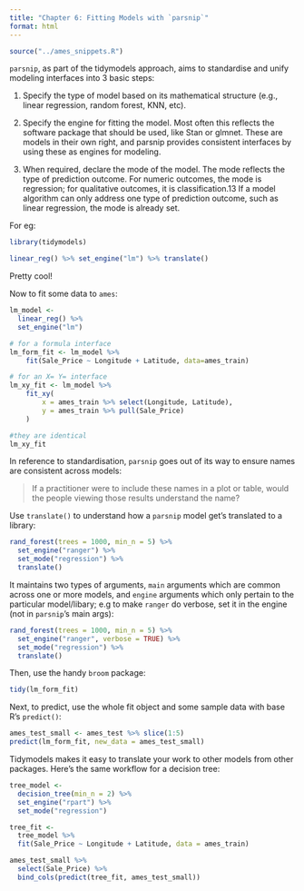 ```yaml
---
title: "Chapter 6: Fitting Models with `parsnip`"
format: html
---
```


```r
source("../ames_snippets.R")
```

`parsnip`, as part of the tidymodels approach, aims to
standardise and unify modeling interfaces into
3 basic steps:

1. Specify the type of model based on its mathematical structure (e.g., linear regression, random forest, KNN, etc).

2. Specify the engine for fitting the model. Most often this reflects the software package that should be used, like Stan or glmnet. These are models in their own right, and parsnip provides consistent interfaces by using these as engines for modeling.

3. When required, declare the mode of the model. The mode reflects the type of prediction outcome. For numeric outcomes, the mode is regression; for qualitative outcomes, it is classification.13 If a model algorithm can only address one type of prediction outcome, such as linear regression, the mode is already set.

For eg:

```r
library(tidymodels)

linear_reg() %>% set_engine("lm") %>% translate()
```

Pretty cool!

Now to fit some data to `ames`:

```r
lm_model <- 
  linear_reg() %>% 
  set_engine("lm")

# for a formula interface
lm_form_fit <- lm_model %>%
    fit(Sale_Price ~ Longitude + Latitude, data=ames_train)

# for an X= Y= interface
lm_xy_fit <- lm_model %>%
    fit_xy(
        x = ames_train %>% select(Longitude, Latitude),
        y = ames_train %>% pull(Sale_Price)
    )

#they are identical
lm_xy_fit
```

In reference to standardisation, `parsnip` goes out of its
way to ensure names are consistent across models:

> If a practitioner were to include these names in a plot or table, would the people viewing those results understand the name?

Use `translate()` to understand how a `parsnip` model get's translated to a library:


```r
rand_forest(trees = 1000, min_n = 5) %>% 
  set_engine("ranger") %>% 
  set_mode("regression") %>% 
  translate()
```

It maintains two types of arguments, `main` arguments which are common across one or more models, and `engine` arguments which
only pertain to the particular model/libary; e.g to make `ranger` do verbose, set it in the engine (not in `parsnip`'s main args):

```r
rand_forest(trees = 1000, min_n = 5) %>% 
  set_engine("ranger", verbose = TRUE) %>% 
  set_mode("regression") %>%
  translate()
```

Then, use the handy `broom` package:

```r
tidy(lm_form_fit)
```

Next, to predict, use the whole fit object and some sample
data with base R's `predict()`:

```r
ames_test_small <- ames_test %>% slice(1:5)
predict(lm_form_fit, new_data = ames_test_small)
```

Tidymodels makes it easy to translate your work to other
models from other packages. Here's the same workflow for
a decision tree:

```r
tree_model <- 
  decision_tree(min_n = 2) %>% 
  set_engine("rpart") %>% 
  set_mode("regression")

tree_fit <- 
  tree_model %>% 
  fit(Sale_Price ~ Longitude + Latitude, data = ames_train)

ames_test_small %>% 
  select(Sale_Price) %>% 
  bind_cols(predict(tree_fit, ames_test_small))
```


